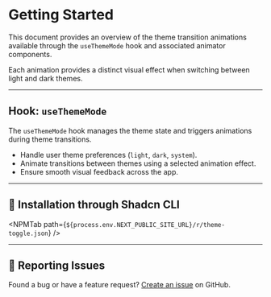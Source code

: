 
# Getting Started

This document provides an overview of the theme transition animations available through the `useThemeMode` hook and associated animator components.

Each animation provides a distinct visual effect when switching between light and dark themes.

---

## Hook: `useThemeMode`

The `useThemeMode` hook manages the theme state and triggers animations during theme transitions.

- Handle user theme preferences (`light`, `dark`, `system`).
- Animate transitions between themes using a selected animation effect.
- Ensure smooth visual feedback across the app.

---

## 🚀 Installation through Shadcn CLI

<NPMTab path={`${process.env.NEXT_PUBLIC_SITE_URL}/r/theme-toggle.json`} />

---

## 🐛 Reporting Issues

Found a bug or have a feature request? [Create an issue](https://github.com/ChanduBobbili/ZenithUi/issues) on GitHub.

